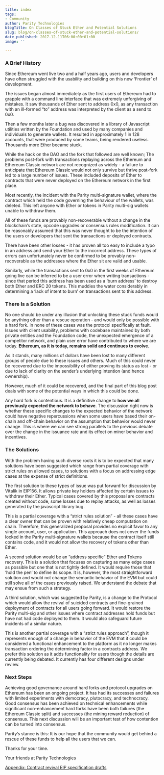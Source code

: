 ```yaml
---
title: index
tags:
- Community
author: Parity Technologies
blogTitle: On Classes of Stuck Ether and Potential Solutions
slug: blog/on-classes-of-stuck-ether-and-potential-solutions/
date_published: 2017-12-11T06:00:00+01:00
image: ''

---
```

### A Brief History

Since Ethereum went live two and a half years ago, users and developers have often struggled with the usability and building on this new ‘Frontier’ of development.

The issues began almost immediately as the first users of Ethereum had to grapple with a command line interface that was extremely unforgiving of mistakes. It saw thousands of Ether sent to address 0x0, as any transaction with an ill-formed “to” address was interpreted by the client as a send to 0x0.

Then a few months later a bug was discovered in a library of Javascript utilities written by the Foundation and used by many companies and individuals to generate wallets. It resulted in approximately 1 in 128 accounts, that were produced by some teams, being rendered useless. Thousands more Ether became stuck.

While the hack on the DAO and the fork that followed are well known; The problems post-fork with transactions replaying across the Ethereum and Ethereum Classic network are not recognized as widely - a failure to anticipate that Ethereum Classic would not only survive but thrive post-fork led to a large number of issues. These included deposits of Ether to contracts that were never deployed on the Ethereum network in the first place.

Most recently, the incident with the Parity multi-signature wallet, where the contract which held the code governing the behaviour of the wallets, was deleted. This left anyone with Ether or tokens in Parity multi-sig wallets unable to withdraw them.

All of these funds are provably non-recoverable without a change in the blockchain’s state, opcode upgrades or consensus rules modification. It can be reasonably assumed that this was never thought to be the intention of the users or developers that sent the transactions or deployed contracts.

There have been other losses - it has proven all too easy to include a typo in an address and send your Ether to the incorrect address. These types of errors can unfortunately never be confirmed to be provably non-recoverable as the addresses where the Ether sit are valid and usable.

Similarly, while the transactions sent to 0x0 in the first weeks of Ethereum going live can be inferred to be a user error when writing transactions - since that period this address has been used as a ‘burn address’ to destroy both Ether and ERC 20 tokens. This muddies the water considerably in determining a ‘lack of intent to burn’ on transactions sent to this address.

### There Is a Solution

No one should be under any illusion that unlocking these stuck funds would be anything other than a rescue operation - and would only be possible with a hard fork. In none of these cases was the protocol specifically at fault. Issues with client usability, problems with codebase maintained by both private entities and the Foundation code, the unexpected emergence of a competitor network, and plain user error have contributed to where we are today. **Ethereum, as it is today, remains solid and continues to evolve.**

As it stands, many millions of dollars have been lost to many different groups of people due to these issues and others. Much of this could never be recovered due to the impossibility of either proving its status as lost - or due to lack of clarity on the sender’s underlying intention (and hence ownership).

However, much of it could be recovered, and the final part of this blog post deals with some of the potential ways in which this could be done.

Any hard fork is contentious. It is a definitive change to **how we all previously expected the network to behave**. The discussion right now is whether these specific changes to the expected behavior of the network could have negative repercussions when some users have based their on-chain and off-chain behavior on the assumption that behavior would never change. This is where we can see strong parallels to the previous debate over the change in the issuance rate and its effect on miner behavior and incentives.

### The Solutions

With the problem having such diverse roots it is to be expected that many solutions have been suggested which range from partial coverage with strict rules on allowed cases, to solutions with a focus on addressing edge cases at the expense of strict definitions.

The first solution to these types of issue was put forward for discussion by Vitalik in EIP156. It allows private key holders affected by certain issues to withdraw their Ether. Typical cases covered by this proposal are contracts created without code, some losses due to replay attacks, as well as losses generated by the javascript library bug.

This is a partial coverage with a “strict rules solution” - all these cases have a clear owner that can be proven with relatively cheap computation on chain. Therefore, this generalized proposal provides no explicit favor to any single account, user, or application. This approach does not cover the funds locked in the Parity multi-signature wallets because the contract itself still contains code, and it would not allow the recovery of tokens other than Ether.

A second solution would be an “address specific” Ether and Tokens recovery. This is a solution that focuses on capturing as many edge cases as possible but one that is not tightly defined. It would require those that ‘hold the pen’ to define its scope. It is, however, the most straightforward solution and would not change the semantic behavior of the EVM but could still solve all of the cases previously raised. We understand the debate that may ensue from such a strategy.

A third solution, which was suggested by Parity, is a change to the Protocol which would allow the revival of suicided contracts and fine-grained deployment of contracts for all users going forward. It would restore the Parity multi-sig and other issues where contract addresses hold funds but have not had code deployed to them. It would also safeguard future incidents of a similar nature.

This is another partial coverage with a “strict rules approach”, though it represents enough of a change in behavior of the EVM that it could be considered a functional enhancement to the platform as it no longer makes transaction ordering the determining factor in a contracts address. We prefer this solution as it adds functionality for users though the details are currently being debated. It currently has four different designs under review.

### Next Steps

Achieving good governance around hard forks and protocol upgrades on Ethereum has been an ongoing project. It has had its successes and failures with limited experiments with democracy, plutocracy, and technocracy. Good consensus has been achieved on technical enhancements while significant non-enhancement hard forks have been both failures (the Ethereum Classic split) and successes (the mining reward reduction) of consensus. This next discussion will be an important test of how contention can be turned into consensus.

Parity’s stance is this: It is our hope that the community would get behind a rescue of these funds to help all the users that we can.

Thanks for your time.

Your friends at Parity Technologies

[Appendix: Contract revival EIP specification drafts](https://gist.github.com/5chdn/a9bb8617cc8523a030126a3d1c60baf3)